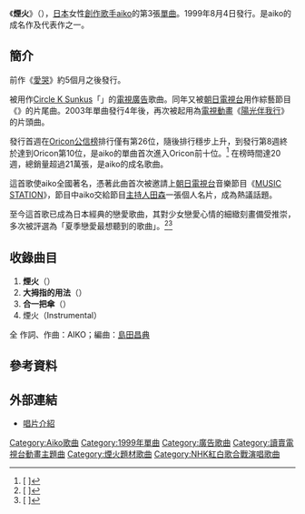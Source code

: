 {{Infobox Single
|Name       = 煙火<br />{{lang|ja|花火}}
|Artist     = [[aiko|aiko]]
|Album      = [[櫻花樹下|櫻花樹下]]
|Released   = 1999年8月4日
|Format     = 
|Recorded   = 
|Genre      = [[J-POP|J-POP]]
|Length     = 16分53秒
|Label      = [[PONY_CANYON|PONY CANYON]]
|Writer     = [[aiko|AIKO]]
|Producer   = [[島田昌典|島田昌典]]
|Reviews    = 
|Chart position = * 週間最高排行第10位（[[Oricon公信榜|Oricon]]）
|Certification  = 白金（[[日本唱片協會|日本唱片協會]]）
|Last single  = [[愛哭|愛哭]]<br />（1999年）
|This single  = '''煙火'''<br />（1999年）
|Next single  = [[獨角仙_(單曲)|獨角仙]]<br />（2000年）
}}
《'''煙火'''》（{{lang-ja|'''花火'''}}），[[日本|日本]]女性[[創作歌手|創作歌手]][[aiko|aiko]]的第3張[[單曲|單曲]]。1999年8月4日發行。是aiko的成名作及代表作之一。

==簡介==
前作《[[愛哭|愛哭]]》約5個月之後發行。

被用作[[Circle_K_Sunkus|Circle K Sunkus]]「{{lang|ja|冷やし中華}}」的[[電視廣告|電視廣告]]歌曲。同年又被[[朝日電視台|朝日電視台]]用作綜藝節目《{{lang|ja|激マジ!!〜ティーンのホンネ〜}}》的片尾曲。2003年單曲發行4年後，再次被起用為[[電視動畫|電視動畫]]《[[陽光伴我行|陽光伴我行]]》的片頭曲。

發行首週在[[Oricon公信榜|Oricon公信榜]]排行僅有第26位，隨後排行穩步上升，到發行第8週終於達到Oricon第10位，是aiko的單曲首次進入Oricon前十位。<ref>[{{Cite web |url=http://www.musictvprogram.com/corner-ranking-1999-10-4.html |script-title=ja:1999年10月4日付 シングルチャート TOP10 |access-date=2010-12-29 |archive-date=2016-03-04 |archive-url=https://web.archive.org/web/20160304093103/http://www.musictvprogram.com/corner-ranking-1999-10-4.html |dead-url=no }} {{lang|ja|1999年10月4日付 シングルチャート TOP10}}]</ref> 在榜時間達20週，總銷量超過21萬張，是aiko的成名歌曲。

這首歌使aiko全國著名，憑著此曲首次被邀請上[[朝日電視台|朝日電視台]]音樂節目《[[MUSIC_STATION|MUSIC STATION]]》，節目中aiko交給節目[[主持人|主持人]][[田森|田森]]一張個人名片，成為熱議話題。

至今這首歌已成為日本經典的戀愛歌曲，其對少女戀愛心情的細緻刻畫備受推崇，多次被評選為「夏季戀愛最想聽到的歌曲」。<ref>[{{Cite web |url=http://www.oricon.co.jp/news/ranking/47038/ |script-title=ja:“夏の恋”、aikoの「花火」が人気ナンバー |access-date=2010-12-29 |archive-date=2013-07-09 |archive-url=https://web.archive.org/web/20130709151940/http://www.oricon.co.jp/news/ranking/47038/ |dead-url=no }} {{lang|ja|“夏の恋”、aikoの「花火」が人気ナンバー}}]</ref><ref>[{{Cite web |url=http://www.oricon.co.jp/news/ranking/67755/full |script-title=ja:“夏恋ソング”ランキング、1位はaikoの「花火」 |access-date=2010-12-29 |archive-date=2013-07-23 |archive-url=https://web.archive.org/web/20130723175326/http://www.oricon.co.jp/news/ranking/67755/full |dead-url=no }} {{lang|ja|“夏恋ソング”ランキング、1位はaikoの「花火」}}]</ref>

==收錄曲目==
# '''煙火'''（{{lang|ja|花火}}）
# '''大拇指的用法'''（{{lang|ja|親指の使い方}}）
# '''合一把傘'''（{{lang|ja|相合傘}}）
# 煙火（Instrumental）

全 作詞、作曲：AIKO；編曲：[[島田昌典|島田昌典]]

==參考資料==
{{reflist}}

==外部連結==
*[https://web.archive.org/web/20110908015157/http://hp.ponycanyon.co.jp/pchp/cgi-bin/PCHPM.pl?TRGID=PCHP_SKH_1010&CMD=DSP&DSP_SKHBNG=199900000775&DSP_SKHKETSEQ=001 唱片介紹]

{{Aiko}}

{{DEFAULTSORT:Hanabi}}
[[Category:Aiko歌曲|Category:Aiko歌曲]]
[[Category:1999年單曲|Category:1999年單曲]]
[[Category:廣告歌曲|Category:廣告歌曲]]
[[Category:讀賣電視台動畫主題曲|Category:讀賣電視台動畫主題曲]]
[[Category:煙火題材歌曲|Category:煙火題材歌曲]]
[[Category:NHK紅白歌合戰演唱歌曲|Category:NHK紅白歌合戰演唱歌曲]]